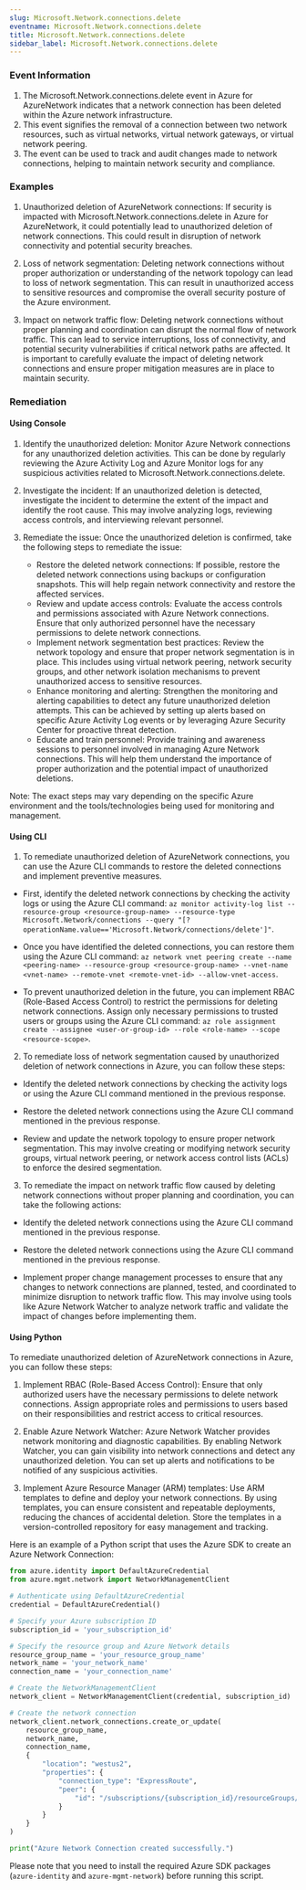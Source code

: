 ```yaml
--- 
slug: Microsoft.Network.connections.delete
eventname: Microsoft.Network.connections.delete
title: Microsoft.Network.connections.delete
sidebar_label: Microsoft.Network.connections.delete
---
```

                       
### Event Information

1. The Microsoft.Network.connections.delete event in Azure for AzureNetwork indicates that a network connection has been deleted within the Azure network infrastructure.
2. This event signifies the removal of a connection between two network resources, such as virtual networks, virtual network gateways, or virtual network peering.
3. The event can be used to track and audit changes made to network connections, helping to maintain network security and compliance.


### Examples

1. Unauthorized deletion of AzureNetwork connections: If security is impacted with Microsoft.Network.connections.delete in Azure for AzureNetwork, it could potentially lead to unauthorized deletion of network connections. This could result in disruption of network connectivity and potential security breaches.

2. Loss of network segmentation: Deleting network connections without proper authorization or understanding of the network topology can lead to loss of network segmentation. This can result in unauthorized access to sensitive resources and compromise the overall security posture of the Azure environment.

3. Impact on network traffic flow: Deleting network connections without proper planning and coordination can disrupt the normal flow of network traffic. This can lead to service interruptions, loss of connectivity, and potential security vulnerabilities if critical network paths are affected. It is important to carefully evaluate the impact of deleting network connections and ensure proper mitigation measures are in place to maintain security.

### Remediation

#### Using Console

1. Identify the unauthorized deletion: Monitor Azure Network connections for any unauthorized deletion activities. This can be done by regularly reviewing the Azure Activity Log and Azure Monitor logs for any suspicious activities related to Microsoft.Network.connections.delete.

2. Investigate the incident: If an unauthorized deletion is detected, investigate the incident to determine the extent of the impact and identify the root cause. This may involve analyzing logs, reviewing access controls, and interviewing relevant personnel.

3. Remediate the issue: Once the unauthorized deletion is confirmed, take the following steps to remediate the issue:
   - Restore the deleted network connections: If possible, restore the deleted network connections using backups or configuration snapshots. This will help regain network connectivity and restore the affected services.
   - Review and update access controls: Evaluate the access controls and permissions associated with Azure Network connections. Ensure that only authorized personnel have the necessary permissions to delete network connections.
   - Implement network segmentation best practices: Review the network topology and ensure that proper network segmentation is in place. This includes using virtual network peering, network security groups, and other network isolation mechanisms to prevent unauthorized access to sensitive resources.
   - Enhance monitoring and alerting: Strengthen the monitoring and alerting capabilities to detect any future unauthorized deletion attempts. This can be achieved by setting up alerts based on specific Azure Activity Log events or by leveraging Azure Security Center for proactive threat detection.
   - Educate and train personnel: Provide training and awareness sessions to personnel involved in managing Azure Network connections. This will help them understand the importance of proper authorization and the potential impact of unauthorized deletions.

Note: The exact steps may vary depending on the specific Azure environment and the tools/technologies being used for monitoring and management.

#### Using CLI

1. To remediate unauthorized deletion of AzureNetwork connections, you can use the Azure CLI commands to restore the deleted connections and implement preventive measures. 

- First, identify the deleted network connections by checking the activity logs or using the Azure CLI command: `az monitor activity-log list --resource-group <resource-group-name> --resource-type Microsoft.Network/connections --query "[?operationName.value=='Microsoft.Network/connections/delete']"`. 

- Once you have identified the deleted connections, you can restore them using the Azure CLI command: `az network vnet peering create --name <peering-name> --resource-group <resource-group-name> --vnet-name <vnet-name> --remote-vnet <remote-vnet-id> --allow-vnet-access`. 

- To prevent unauthorized deletion in the future, you can implement RBAC (Role-Based Access Control) to restrict the permissions for deleting network connections. Assign only necessary permissions to trusted users or groups using the Azure CLI command: `az role assignment create --assignee <user-or-group-id> --role <role-name> --scope <resource-scope>`. 

2. To remediate loss of network segmentation caused by unauthorized deletion of network connections in Azure, you can follow these steps:

- Identify the deleted network connections by checking the activity logs or using the Azure CLI command mentioned in the previous response.

- Restore the deleted network connections using the Azure CLI command mentioned in the previous response.

- Review and update the network topology to ensure proper network segmentation. This may involve creating or modifying network security groups, virtual network peering, or network access control lists (ACLs) to enforce the desired segmentation.

3. To remediate the impact on network traffic flow caused by deleting network connections without proper planning and coordination, you can take the following actions:

- Identify the deleted network connections using the Azure CLI command mentioned in the previous response.

- Restore the deleted network connections using the Azure CLI command mentioned in the previous response.

- Implement proper change management processes to ensure that any changes to network connections are planned, tested, and coordinated to minimize disruption to network traffic flow. This may involve using tools like Azure Network Watcher to analyze network traffic and validate the impact of changes before implementing them.

#### Using Python

To remediate unauthorized deletion of AzureNetwork connections in Azure, you can follow these steps:

1. Implement RBAC (Role-Based Access Control): Ensure that only authorized users have the necessary permissions to delete network connections. Assign appropriate roles and permissions to users based on their responsibilities and restrict access to critical resources.

2. Enable Azure Network Watcher: Azure Network Watcher provides network monitoring and diagnostic capabilities. By enabling Network Watcher, you can gain visibility into network connections and detect any unauthorized deletion. You can set up alerts and notifications to be notified of any suspicious activities.

3. Implement Azure Resource Manager (ARM) templates: Use ARM templates to define and deploy your network connections. By using templates, you can ensure consistent and repeatable deployments, reducing the chances of accidental deletion. Store the templates in a version-controlled repository for easy management and tracking.

Here is an example of a Python script that uses the Azure SDK to create an Azure Network Connection:

```python
from azure.identity import DefaultAzureCredential
from azure.mgmt.network import NetworkManagementClient

# Authenticate using DefaultAzureCredential
credential = DefaultAzureCredential()

# Specify your Azure subscription ID
subscription_id = 'your_subscription_id'

# Specify the resource group and Azure Network details
resource_group_name = 'your_resource_group_name'
network_name = 'your_network_name'
connection_name = 'your_connection_name'

# Create the NetworkManagementClient
network_client = NetworkManagementClient(credential, subscription_id)

# Create the network connection
network_client.network_connections.create_or_update(
    resource_group_name,
    network_name,
    connection_name,
    {
        "location": "westus2",
        "properties": {
            "connection_type": "ExpressRoute",
            "peer": {
                "id": "/subscriptions/{subscription_id}/resourceGroups/{peer_resource_group}/providers/Microsoft.Network/expressRouteCircuits/{peer_circuit_name}"
            }
        }
    }
)

print("Azure Network Connection created successfully.")
```

Please note that you need to install the required Azure SDK packages (`azure-identity` and `azure-mgmt-network`) before running this script.


 